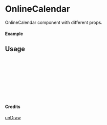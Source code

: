 
<Meta of={OnlineCalendar} title="unDraw/OnlineCalendar" />

# OnlineCalendar

OnlineCalendar component with different props.

#### Example

<Canvas of={OnlineCalendar.Primary} />

## Usage

```ts
import { OnlineCalendar } from "yadl-ui";

const Example = () => {
  return (
      <OnlineCalendar />
  );
};

export default Example;
```

#### Credits
[unDraw](https://undraw.co/illustrations)
